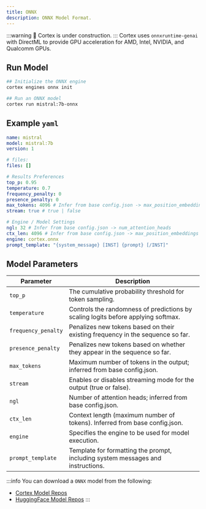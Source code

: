 ```yaml
---
title: ONNX
description: ONNX Model Format.
---
```


:::warning
🚧 Cortex is under construction.
:::
Cortex uses `onnxruntime-genai` with DirectML to provide GPU acceleration for AMD, Intel, NVIDIA, and Qualcomm GPUs.

## Run Model
```bash
## Initialize the ONNX engine
cortex engines onnx init

## Run an ONNX model
cortex run mistral:7b-onnx
```
## Example `yaml`
```yaml
name: mistral
model: mistral:7b
version: 1

# files:
files: []

# Results Preferences
top_p: 0.95
temperature: 0.7
frequency_penalty: 0
presence_penalty: 0
max_tokens: 4096 # Infer from base config.json -> max_position_embeddings
stream: true # true | false

# Engine / Model Settings
ngl: 32 # Infer from base config.json -> num_attention_heads
ctx_len: 4096 # Infer from base config.json -> max_position_embeddings
engine: cortex.onnx
prompt_template: "{system_message} [INST] {prompt} [/INST]"

```
## Model Parameters

| **Parameter**          | **Description**                                                                      |
|------------------------|--------------------------------------------------------------------------------------|
| `top_p`                | The cumulative probability threshold for token sampling.                             |
| `temperature`          | Controls the randomness of predictions by scaling logits before applying softmax.    |
| `frequency_penalty`    | Penalizes new tokens based on their existing frequency in the sequence so far.       |
| `presence_penalty`     | Penalizes new tokens based on whether they appear in the sequence so far.            |
| `max_tokens`           | Maximum number of tokens in the output; inferred from base config.json.              |
| `stream`               | Enables or disables streaming mode for the output (true or false).                   |
| `ngl`                  | Number of attention heads; inferred from base config.json.                           |
| `ctx_len`              | Context length (maximum number of tokens). Inferred from base config.json.           |
| `engine`               | Specifies the engine to be used for model execution.         |
| `prompt_template`      | Template for formatting the prompt, including system messages and instructions.      |

:::info
You can download a `ONNX` model from the following:
- [Cortex Model Repos](/docs/hub/cortex-hub)
- [HuggingFace Model Repos](/docs/hub/hugging-face)
:::